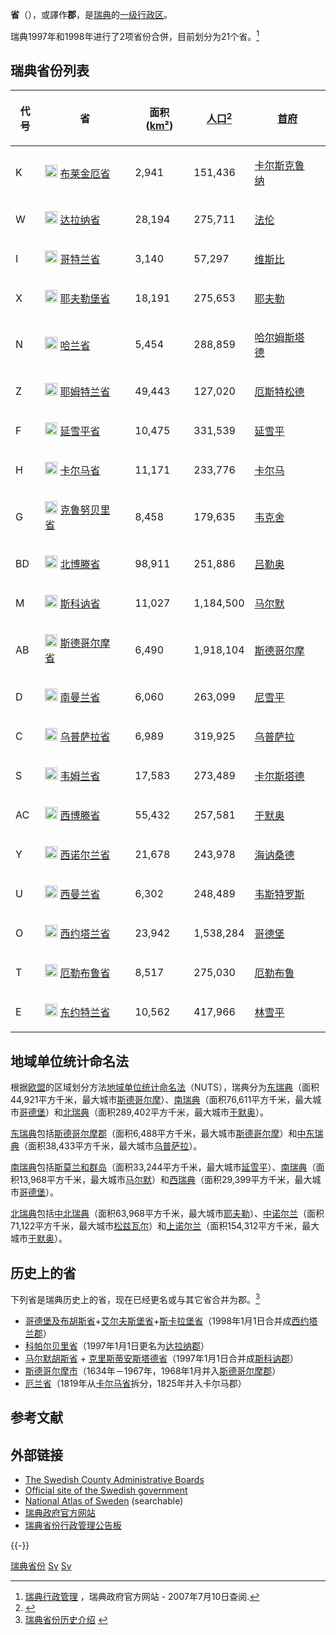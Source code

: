 '''省'''（{{lang-sv|'''län'''}}），或譯作'''郡'''，是[[瑞典|瑞典]]的[[一级行政区|一级行政区]]。

瑞典1997年和1998年进行了2项省份合併，目前划分为21个省。<ref>[http://www.sweden.gov.se/sb/d/2858/a/16191 瑞典行政管理] {{Wayback|url=http://www.sweden.gov.se/sb/d/2858/a/16191 |date=20070929140821 }}，瑞典政府官方网站 {{en}} - 2007年7月10日查阅.</ref>

== 瑞典省份列表 ==
{| class="wikitable"  
! 代号
! colspan=2| 省 
! 面积 ([[平方公里|km²]])
! [[人口|人口]]<ref>{{Cite web |url=http://www.scb.se/Pages/TableAndChart____193256.aspx |title=2006年12月31日瑞典统计局统计数字 |accessdate=2009年8月19日 |archive-date=2009年7月31日 |archive-url=https://web.archive.org/web/20090731025052/http://www.scb.se/Pages/TableAndChart____193256.aspx |dead-url=no }}</ref>
! colspan=2| [[首府|首府]] !! 成立时间!! 地图
|-
|  K  ||  [[File:Blekinges_vapen.svg|20px]] [[布莱金厄省|布莱金厄省]]||{{lang|sv|Blekinge län}}||   2,941
| 151,436 || [[卡尔斯克鲁纳|卡尔斯克鲁纳]]||{{lang|sv|Karlskrona}} ||  1683年 
| rowspan="21" | [[File:SverigesLän2007mKod.svg|File:SverigesLän2007mKod.svg]]
|-
|  W  || [[File:Dalarnas_vapen.svg|20px]] [[达拉纳省|达拉纳省]]||{{lang|sv|Dalarnas län}} ||    28,194
| 275,711 || [[法伦|法伦]]||{{lang|sv|Falun}} ||  1634年
|-
|  I  || [[File:Gotlands_vapen.svg|20px]] [[哥特兰省|哥特兰省]]||{{lang|sv|Gotlands län}} ||   3,140
| 57,297 || [[维斯比|维斯比]]||{{lang|sv|Visby}} ||  1678年 
|-
|  X  || [[File:Gävleborgs_län_vapen.svg|20px]] [[耶夫勒堡省|耶夫勒堡省]]||{{lang|sv|Gävleborgs län}} ||  18,191
| 275,653 || [[耶夫勒|耶夫勒]]||{{lang|sv|Gävle}} ||  1762年
|-
|  N  || [[File:Hallands_vapen.svg|20px]] [[哈兰省|哈兰省]]||{{lang|sv|Hallands län}} ||  5,454
| 288,859 || [[哈尔姆斯塔德|哈尔姆斯塔德]]||{{lang|sv|Halmstad}} ||  1719年
|-
|  Z  || [[File:Jämtlands_läns_vapen.svg|20px]] [[耶姆特兰省|耶姆特兰省]]||{{lang|sv|Jämtlands län}} ||  49,443
| 127,020 || [[厄斯特松德|厄斯特松德]]||{{lang|sv|Östersund}} ||  1810年
|-
|  F  || [[File:Jönköpings_vapen.svg|20px]] [[延雪平省|延雪平省]]||{{lang|sv|Jönköpings län}} ||  10,475
| 331,539 || [[延雪平|延雪平]]||{{lang|sv|Jönköping}} ||  1687年
|-
|  H  || [[File:Kalmars_läns_vapen.svg|20px]] [[卡尔马省|卡尔马省]]||{{lang|sv|Kalmarlän }} ||  11,171
| 233,776 || [[卡尔马|卡尔马]]||{{lang|sv|Kalmar}} ||  1634年
|-
|  G  || [[File:Kronobergs_läns_vapen.svg|20px]] [[克鲁努贝里省|克鲁努贝里省]]||{{lang|sv|Kronobergs län}} ||  8,458
| 179,635 || [[韦克舍|韦克舍]]||{{lang|sv|Växjö}} ||  1674年
|-
|  BD  || [[File:Norrbottens_läns_vapen.svg|20px]] [[北博滕省|北博滕省]]||{{lang|sv|Norrbottens län}}||  98,911
| 251,886 || [[吕勒奥|吕勒奥]]||{{lang|sv|Luleå}} ||  1810年
|-
|  M  || [[File:Skånes_läns_vapen.svg|20px]] [[斯科讷省|斯科讷省]]||{{lang|sv|Skåne län}} ||  11,027
| 1,184,500 ||  [[马尔默|马尔默]]||{{lang|sv|Malmö}} ||  1997年
|-
|  AB  || [[File:Stockholms_läns_vapen.svg|20px]] [[斯德哥尔摩省|斯德哥尔摩省]]||{{lang|sv|Stockholms län}} ||  6,490
| 1,918,104 || [[斯德哥尔摩|斯德哥尔摩]]||{{lang|sv|Stockholm}} ||  1968年
|-
|  D  || [[File:Södermanlands_vapen.svg|20px]] [[南曼兰省|南曼兰省]]||{{lang|sv|Södermanlands län}} ||  6,060
| 263,099 || [[尼雪平|尼雪平]]||{{lang|sv|Nyköping}} ||  1683年
|-
|  C  || [[File:Upplands_vapen.svg|20px]] [[乌普萨拉省|乌普萨拉省]]||{{lang|sv|Uppsala län}} ||  6,989
| 319,925 ||  [[乌普萨拉|乌普萨拉]]||{{lang|sv|Uppsala}} ||  1634年
|-
|  S  || [[File:Värmlands_vapen.svg|20px]] [[韦姆兰省|韦姆兰省]]||{{lang|sv|Värmlands län}} ||  17,583
| 273,489 || [[卡尔斯塔德|卡尔斯塔德]]||{{lang|sv|Karlstad}} ||  1779年
|-
|  AC  || [[File:Västerbottens_läns_vapen.svg|20px]] [[西博滕省|西博滕省]]||{{lang|sv|Västerbottens län}} ||  55,432
| 257,581 ||  [[于默奥|于默奥]]||{{lang|sv|Umeå}} ||  1638年
|-
|  Y  || [[File:Västernorrlands_läns_vapen.svg|20px]] [[西诺尔兰省|西诺尔兰省]]||{{lang|sv|Västernorrlands län}} ||  21,678
| 243,978 || [[海讷桑德|海讷桑德]]||{{lang|sv|Härnösand}} ||  1762年
|-
|  U  || [[File:Västmanlands_vapen.svg|20px]] [[西曼兰省|西曼兰省]]||{{lang|sv|Västmanlands län}} ||   6,302
| 248,489 || [[韦斯特罗斯|韦斯特罗斯]]||{{lang|sv|Västerås}} ||  1634年
|-
|  O ||[[File:Västra_Götalands_läns_vapen.svg|20px]] [[西约塔兰省|西约塔兰省]]||{{lang|sv|Västra Götalands län}} ||  23,942 
|  1,538,284 || [[哥德堡|哥德堡]]||{{lang|sv|Göteborg}} || 1998年
|-
|  T  || [[File:Örebros_läns_vapen.svg|20px]] [[厄勒布鲁省|厄勒布鲁省]]||{{lang|sv|Örebro län}} ||   8,517
| 275,030 || [[厄勒布鲁|厄勒布鲁]]||{{lang|sv|Örebro}} ||  1634年
|-
|  E  || [[File:Östergötland_vapen_.svg|20px]] [[东约特兰省|东约特兰省]]||{{lang|sv|Östergötlands län}} ||  10,562
| 417,966 || [[林雪平|林雪平]]||{{lang|sv|Linköping}} ||  1634年
|}

== 地域单位统计命名法 ==
根据[[欧盟|欧盟]]的区域划分方法[[地域統計單位命名法|地域单位统计命名法]]（NUTS），瑞典分为[[东瑞典|东瑞典]]（面积44,921平方千米，最大城市[[斯德哥尔摩|斯德哥尔摩]]）、[[南瑞典|南瑞典]]（面积76,611平方千米，最大城市[[哥德堡|哥德堡]]）和[[北瑞典|北瑞典]]（面积289,402平方千米，最大城市[[于默奥|于默奥]]）。

[[东瑞典|东瑞典]]包括[[斯德哥尔摩郡|斯德哥尔摩郡]]（面积6,488平方千米，最大城市[[斯德哥尔摩|斯德哥尔摩]]）和[[中东瑞典|中东瑞典]]（面积38,433平方千米，最大城市[[乌普萨拉|乌普萨拉]]）。

[[南瑞典|南瑞典]]包括[[斯莫兰和群岛|斯莫兰和群岛]]（面积33,244平方千米，最大城市[[延雪平|延雪平]]）、[[南瑞典|南瑞典]]（面积13,968平方千米，最大城市[[马尔默|马尔默]]）和[[西瑞典|西瑞典]]（面积29,399平方千米，最大城市[[哥德堡|哥德堡]]）。

[[北瑞典|北瑞典]]包括[[中北瑞典|中北瑞典]]（面积63,968平方千米，最大城市[[耶夫勒|耶夫勒]]）、[[中诺尔兰|中诺尔兰]]（面积71,122平方千米，最大城市[[松兹瓦尔|松兹瓦尔]]）和[[上诺尔兰|上诺尔兰]]（面积154,312平方千米，最大城市[[于默奥|于默奥]]）。

== 历史上的省==
{{Seealso|瑞典舊省}}
下列省是瑞典历史上的省，现在已经更名或与其它省合并为郡。<ref>[http://www.statoids.com/use.html 瑞典省份历史介绍] {{Wayback|url=http://www.statoids.com/use.html |date=20130603213350 }}{{en}}</ref>

* [[哥德堡及布胡斯省|哥德堡及布胡斯省]]+[[艾尔夫斯堡省|艾尔夫斯堡省]]+[[斯卡拉堡省|斯卡拉堡省]]（1998年1月1日合并成[[西约塔兰郡|西约塔兰郡]]）
* [[科帕尔贝里省|科帕尔贝里省]]（1997年1月1日更名为[[达拉纳郡|达拉纳郡]]）
* [[马尔默胡斯省|马尔默胡斯省]] + [[克里斯蒂安斯塔德省|克里斯蒂安斯塔德省]]（1997年1月1日合并成[[斯科讷郡|斯科讷郡]]）
* [[斯德哥尔摩|斯德哥尔摩市]]（1634年－1967年，1968年1月并入[[斯德哥尔摩郡|斯德哥尔摩郡]]）
* [[厄兰省|厄兰省]]（1819年从[[卡尔马省|卡尔马省]]拆分，1825年并入卡尔马郡）

== 参考文献 ==
{{Reflist}}

== 外部链接 ==
{{Commons category|Counties of Sweden}}
* [https://web.archive.org/web/20030202210701/http://www.lst.se/english/index.htm The Swedish County Administrative Boards]
* [http://www.sweden.gov.se Official site of the Swedish government] {{Wayback|url=http://www.sweden.gov.se/ |date=20040214233617 }}
* [http://www.sna.se/webatlas/index.html National Atlas of Sweden] {{Wayback|url=http://www.sna.se/webatlas/index.html |date=20200126142044 }} (searchable)
* [http://www.sweden.gov.se 瑞典政府官方网站] {{Wayback|url=http://www.sweden.gov.se/ |date=20040214233617 }}{{sv}}
* [http://www.lst.se 瑞典省份行政管理公告板] {{Wayback|url=http://www.lst.se/ |date=20061002120243 }}{{sv}}{{en}}

{{-}}
{{瑞典省份}}
{{欧洲题目|行政区划}}

[[Category:瑞典省份|]]
[[Category:各国省份|Sv]]
[[Category:欧洲各国一级行政区|Sv]]